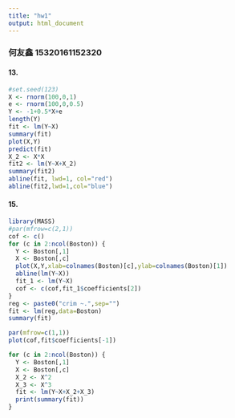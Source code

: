 ```yaml
---
title: "hw1"
output: html_document
---
```


### 何友鑫 15320161152320

#### 13.
```r
#set.seed(123)
X <- rnorm(100,0,1)
e <- rnorm(100,0,0.5)
Y <- -1+0.5*X+e
length(Y)
fit <- lm(Y~X)
summary(fit)
plot(X,Y)
predict(fit)
X_2 <- X*X
fit2 <- lm(Y~X+X_2)
summary(fit2)
abline(fit, lwd=1, col="red")
abline(fit2,lwd=1,col="blue")

```

#### 15.

```r
library(MASS)
#par(mfrow=c(2,1))
cof <- c()
for (c in 2:ncol(Boston)) {
  Y <- Boston[,1]
  X <- Boston[,c]
  plot(X,Y,xlab=colnames(Boston)[c],ylab=colnames(Boston)[1])
  abline(lm(Y~X))
  fit_1 <- lm(Y~X)
  cof <- c(cof,fit_1$coefficients[2])
}
reg <- paste0("crim ~.",sep="")
fit <- lm(reg,data=Boston)
summary(fit)
```
```r
par(mfrow=c(1,1))
plot(cof,fit$coefficients[-1])
```


```r
for (c in 2:ncol(Boston)) {
  Y <- Boston[,1]
  X <- Boston[,c]
  X_2 <- X^2
  X_3 <- X^3
  fit <- lm(Y~X+X_2+X_3)
  print(summary(fit))
}
```